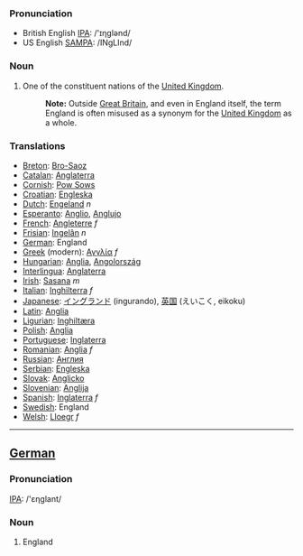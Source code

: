 ===Pronunciation===
*British English [[w:IPA|IPA]]: /'ɪηglənd/ 
*US English [[w:SAMPA|SAMPA]]: /INgLInd/
===Noun===
#One of the constituent nations of the [[United Kingdom]]. 
#:'''Note:''' Outside [[Great Britain]], and even in England itself, the term England is often misused as a synonym for the [[United Kingdom]] as a whole.

===Translations===
*[[Breton]]: [[Bro-Saoz]]
*[[Catalan]]: [[Anglaterra]]
*[[Cornish]]: [[Pow Sows]]
*[[Croatian]]: [[Engleska]]
*[[Dutch]]: [[Engeland]] ''n''
*[[Esperanto]]: [[Anglio]], [[Anglujo]]
*[[French]]: [[Angleterre]] ''f''
*[[Frisian]]: [[Ingelân]] ''n''
*[[German]]: England
*[[Greek]] (modern): [[Αγγλία]] ''f''
*[[Hungarian]]: [[Anglia]], [[Angolország]]
*[[Interlingua]]: [[Anglaterra]]
*[[Irish]]: [[Sasana]] ''m''
*[[Italian]]: [[Inghilterra]] ''f''
*[[Japanese]]: [[イングランド]] (ingurando), [[英国]] (えいこく, eikoku)
*[[Latin]]: [[Anglia]]
*[[Ligurian]]: [[Inghiltæra]]
*[[Polish]]: [[Anglia]]
*[[Portuguese]]: [[Inglaterra]]
*[[Romanian]]: [[Anglia]] ''f''
*[[Russian]]: [[Англия]]
*[[Serbian]]: [[Engleska]]
*[[Slovak]]: [[Anglicko]]
*[[Slovenian]]: [[Anglija]]
*[[Spanish]]: [[Inglaterra]] ''f''
*[[Swedish]]: England
*[[Welsh]]: [[Lloegr]] ''f''
----
==[[German]]==
===Pronunciation===
[[w:IPA|IPA]]: /'ɛηglant/

===Noun===
#England